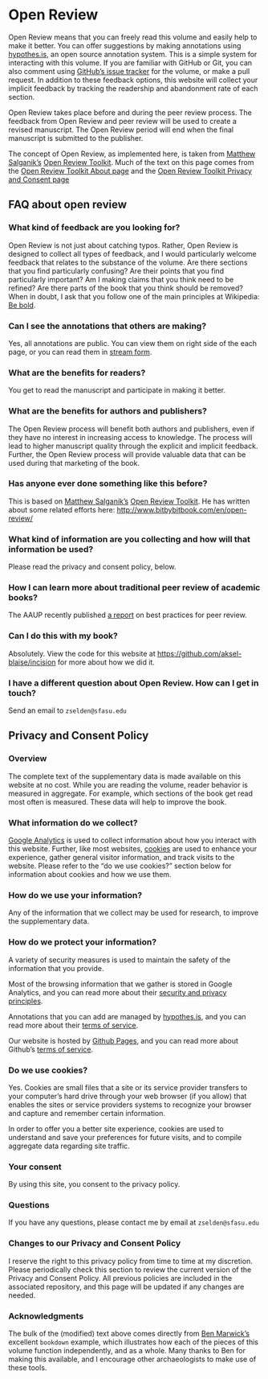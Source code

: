 # Open Review {#open}

Open Review means that you can freely read this volume and easily help to make it better. You can offer suggestions by making annotations using [hypothes.is](https://hypothes.is/), an open source annotation system. This is a simple system for interacting with this volume. If you are familiar with GitHub or Git, you can also comment using [GitHub's issue tracker](https://github.com/aksel-blaise/incision/issues) for the volume, or make a pull request. In addition to these feedback options, this website will collect your implicit feedback by tracking the readership and abandonment rate of each section.

Open Review takes place before and during the peer review process. The feedback from Open Review and peer review will be used to create a revised manuscript. The Open Review period will end when the final manuscript is submitted to the publisher. 

The concept of Open Review, as implemented here, is taken from [Matthew Salganik's](https://twitter.com/msalganik) [Open Review Toolkit](http://www.openreviewtoolkit.org/). Much of the text on this page comes from the [Open Review Toolkit About page](http://www.bitbybitbook.com/en/open-review/) and the [Open Review Toolkit Privacy and Consent page](http://www.bitbybitbook.com/en/privacy/)

## FAQ about open review

### What kind of feedback are you looking for?

Open Review is not just about catching typos. Rather, Open Review is designed to collect all types of feedback, and I would particularly welcome feedback that relates to the substance of the volume. Are there sections that you find particularly confusing? Are their points that you find particularly important? Am I making claims that you think need to be refined? Are there parts of the book that you think should be removed? When in doubt, I ask that you follow one of the main principles at Wikipedia: [Be bold](https://en.wikipedia.org/wiki/Wikipedia:Be_bold).

### Can I see the annotations that others are making?

Yes, all annotations are public. You can view them on right side of the each page, or you can read them in [stream form](https://hypothes.is/stream?q=aksel-blaise-incision).

### What are the benefits for readers?

You get to read the manuscript and participate in making it better.

### What are the benefits for authors and publishers?

The Open Review process will benefit both authors and publishers, even if they have no interest in increasing access to knowledge. The process will lead to higher manuscript quality through the explicit and implicit feedback. Further, the Open Review process will provide valuable data that can be used during that marketing of the book.

### Has anyone ever done something like this before?

This is based on [Matthew Salganik's](https://twitter.com/msalganik) [Open Review Toolkit](http://www.openreviewtoolkit.org/). He has written about some related efforts here: <http://www.bitbybitbook.com/en/open-review/>

### What kind of information are you collecting and how will that information be used?

Please read the privacy and consent policy, below. 

### How I can learn more about traditional peer review of academic books?

The AAUP recently published [a report](http://www.aaupnet.org/resources/for-members/handbooks-and-toolkits/peer-review-best-practices) on best practices for peer review.

### Can I do this with my book?

Absolutely. View the code for this website at <https://github.com/aksel-blaise/incision> for more about how we did it.

### I have a different question about Open Review. How can I get in touch?

Send an email to `zselden@sfasu.edu`

## Privacy and Consent Policy

### Overview

The complete text of the supplementary data is made available on this website at no cost. While you are reading the volume, reader behavior is measured in aggregate. For example, which sections of the book get read most often is measured. These data will help to improve the book.

### What information do we collect?

[Google Analytics](https://analytics.google.com/) is used to collect information about how you interact with this website. Further, like most websites, [cookies](https://en.wikipedia.org/wiki/HTTP_cookie) are used to enhance your experience, gather general visitor information, and track visits to the website. Please refer to the "do we use cookies?" section below for information about cookies and how we use them.

### How do we use your information?

Any of the information that we collect may be used for research, to improve the supplementary data.

### How do we protect your information?

A variety of security measures is used to maintain the safety of the information that you provide.

Most of the browsing information that we gather is stored in Google Analytics, and you can read more about their [security and privacy principles](https://support.google.com/analytics/answer/6004245?hl=en).

Annotations that you can add are managed by [hypothes.is](https://hypothes.is/), and you can read more about their [terms of service](https://hypothes.is/terms-of-service/).

Our website is hosted by [Github Pages](https://pages.github.com/), and you can read more about Github's [terms of service](https://help.github.com/articles/github-terms-of-service/).

### Do we use cookies?

Yes. Cookies are small files that a site or its service provider transfers to your computer's hard drive through your web browser (if you allow) that enables the sites or service providers systems to recognize your browser and capture and remember certain information.

In order to offer you a better site experience, cookies are used to understand and save your preferences for future visits, and to compile aggregate data regarding site traffic.

### Your consent

By using this site, you consent to the privacy policy.

### Questions

If you have any questions, please contact me by email at `zselden@sfasu.edu`

### Changes to our Privacy and Consent Policy

I reserve the right to this privacy policy from time to time at my discretion. Please periodically check this section to review the current version of the Privacy and Consent Policy. All previous policies are included in the associated repository, and this page will be updated if any changes are needed.

### Acknowledgments

The bulk of the (modified) text above comes directly from [Ben Marwick's](https://github.com/benmarwick/bookdown-ort) excellent `bookdown` example, which illustrates how each of the pieces of this volume function independently, and as a whole. Many thanks to Ben for making this available, and I encourage other archaeologists to make use of these tools.
